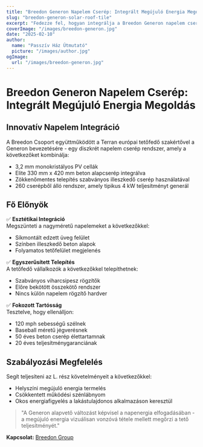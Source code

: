 ```yaml
---
title: "Breedon Generon Napelem Cserép: Integrált Megújuló Energia Megoldás"
slug: "breedon-generon-solar-roof-tile"
excerpt: "Fedezze fel, hogyan integrálja a Breedon Generon napelem cserép rendszer a megújuló energia termelést a hagyományos tetőfedési esztétikával."
coverImage: "/images/breedon-generon.jpg"
date: "2025-02-10"
author:
  name: "Passzív Ház Útmutató"
  picture: "/images/author.jpg"
ogImage:
  url: "/images/breedon-generon.jpg"
---
```


# Breedon Generon Napelem Cserép: Integrált Megújuló Energia Megoldás

## Innovatív Napelem Integráció

A Breedon Csoport együttműködött a Terran európai tetőfedő szakértővel a Generon bevezetésére - egy diszkrét napelem cserép rendszer, amely a következőket kombinálja:

- 3,2 mm monokristályos PV cellák
- Elite 330 mm x 420 mm beton alapcserép integrálva
- Zökkenőmentes telepítés szabványos illeszkedő cserép használatával
- 260 cserépből álló rendszer, amely tipikus 4 kW teljesítményt generál

## Fő Előnyök

✅ **Esztétikai Integráció**  
Megszünteti a nagyméretű napelemeket a következőkkel:
- Síkmontált edzett üveg felület
- Színben illeszkedő beton alapok
- Folyamatos tetőfelület megjelenés

✅ **Egyszerűsített Telepítés**  
A tetőfedő vállalkozók a következőkkel telepíthetnek:
- Szabványos viharcsipesz rögzítők
- Előre bekötött összekötő rendszer
- Nincs külön napelem rögzítő hardver

✅ **Fokozott Tartósság**  
Tesztelve, hogy ellenálljon:
- 120 mph sebességű szélnek
- Baseball méretű jégverésnek
- 50 éves beton cserép élettartamnak
- 20 éves teljesítménygaranciának

## Szabályozási Megfelelés

Segít teljesíteni az L. rész követelményeit a következőkkel:
- Helyszíni megújuló energia termelés
- Csökkentett működési szénlábnyom
- Okos energiafigyelés a lakástulajdonos alkalmazáson keresztül

> "A Generon alapvető változást képvisel a napenergia elfogadásában - a megújuló energia vizuálisan vonzóvá tétele mellett megőrzi a tető teljesítményét."  

**Kapcsolat:** [Breedon Group](https://www.breedongroup.com)
